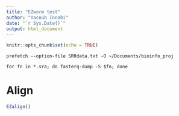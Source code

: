 ```yaml
---
title: "EZworm test"
author: "Yacoub Innabi"
date: "`r Sys.Date()`"
output: html_document
---
```


```r
knitr::opts_chunk$set(echo = TRUE)
```

```UNIX
prefetch --option-file SRRdata.txt -O ~/Documents/bioinfo_proj

for fn in *.sra; do fasterq-dump -S $fn; done
```

# Align
```r
EZalign()
```

